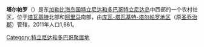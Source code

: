 '''塔尔帕罗'''（{{lang-en|Talparo}}）是东[[加勒比海|加勒比海]][[岛国|岛国]][[特立尼达和多巴哥|特立尼达和多巴哥]][[特立尼达岛|特立尼达岛]]中西部的一个农村社区，位于[[塔瓦基特|塔瓦基特]]北部和[[阿里马|阿里马]]南部，由[[库瓦-塔瓦基特-塔尔帕罗地区|库瓦-塔瓦基特-塔尔帕罗地区]]（原[[圣乔治郡|圣乔治郡]]）管辖，2011年人口1,661。

{{coord|10|30|N|61|16|W|region:TT_type:city|display=title}}

{{TrinidadTobago-geo-stub}}
{{DEFAULTSORT:Talparo}}
[[Category:特立尼达和多巴哥聚居地|Category:特立尼达和多巴哥聚居地]]